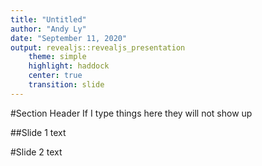 ---
title: "Untitled"
author: "Andy Ly"
date: "September 11, 2020"
output: revealjs::revealjs_presentation
    theme: simple
    highlight: haddock
    center: true
    transition: slide
---

#Section Header
If I type things here they will not show up

##Slide 1
text

#Slide 2
text